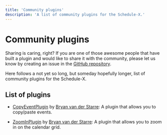 ```yaml
---
title: 'Community plugins'
description: 'A list of community plugins for the Schedule-X.'
---
```


# Community plugins

Sharing is caring, right? If you are one of those awesome people that have built a plugin and would
like to share it with the community, please let us know by creating an issue in the [GitHub repository](https://github.com/schedule-x/schedule-x).

Here follows a not yet so long, but someday hopefully longer, list of community plugins for the Schedule-X.

## List of plugins

- [CopyEventPlugin](https://github.com/starredev/schedule-x-plugins) by [Bryan van der Starre](https://github.com/starredev): A plugin that allows you to copy/paste events.

- [ZoomInPlugin](https://github.com/starredev/schedule-x-plugins) by [Bryan van der Starre](https://github.com/starredev): A plugin that allows you to zoom in on the calendar grid.
